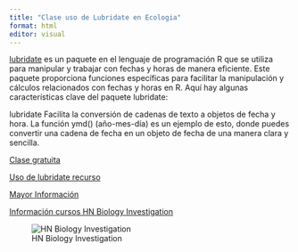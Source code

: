 ---
title: "Clase uso de Lubridate en Ecologia"
format: html
editor: visual
---


[lubridate](https://lubridate.tidyverse.org/) es un paquete en el lenguaje de programación R que se utiliza para manipular y trabajar con fechas y horas de manera eficiente. Este paquete proporciona funciones específicas para facilitar la manipulación y cálculos relacionados con fechas y horas en R. Aquí hay algunas características clave del paquete lubridate:

lubridate Facilita la conversión de cadenas de texto a objetos de fecha y hora. La función ymd() (año-mes-día) es un ejemplo de esto, donde puedes convertir una cadena de fecha en un objeto de fecha de una manera clara y sencilla.

[Clase gratuita](claselubridate.html)

[Uso de lubridate recurso](https://rawgit.com/rstudio/cheatsheets/main/lubridate.pdf)

[Mayor Información](https://wa.me/50499549551)

[Información cursos HN Biology Investigation](https://wa.me/50499549551)

![HN Biology Investigation](HN Cursos publicidad/HN Biology Inv large.jpg)
